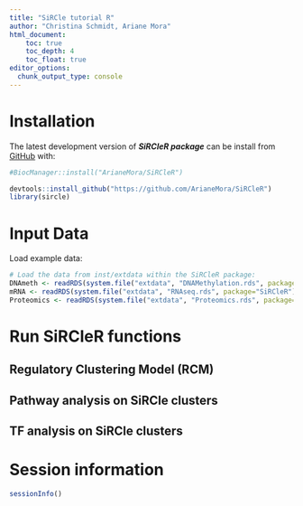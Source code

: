 ```yaml
---
title: "SiRCle tutorial R"
author: "Christina Schmidt, Ariane Mora"
html_document:
    toc: true
    toc_depth: 4
    toc_float: true
editor_options: 
  chunk_output_type: console
---
```



# Installation
The latest development version of ***SiRCleR package*** can be install from [GitHub](https://github.com/ArianeMora/SiRCleR) with:

```r
#BiocManager::install("ArianeMora/SiRCleR")

devtools::install_github("https://github.com/ArianeMora/SiRCleR")
library(sircle)
```

# Input Data
Load example data:
```r
# Load the data from inst/extdata within the SiRCleR package:
DNAmeth <- readRDS(system.file("extdata", "DNAMethylation.rds", package="SiRCleR"))
mRNA <- readRDS(system.file("extdata", "RNAseq.rds", package="SiRCleR"))
Proteomics <- readRDS(system.file("extdata", "Proteomics.rds", package="SiRCleR"))
```

# Run SiRCleR functions
## Regulatory Clustering Model (RCM)


## Pathway analysis on SiRCle clusters



## TF analysis on SiRCle clusters



# Session information
```r
sessionInfo()
```

